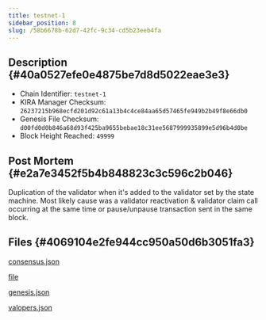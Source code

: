 ```yaml
---
title: testnet-1
sidebar_position: 8
slug: /58b6678b-62d7-42fc-9c34-cd5b23eeb4fa
---
```





## Description {#40a0527efe0e4875be7d8d5022eae3e3}

- Chain Identifier: `testnet-1`
- KIRA Manager Checksum: `26237215b968ecfd201d92c61a13b4c4ce84aa65d57465fe949b2b49f8e66db0`
- Genesis File Checksum: `d00fd0d0b846a68d93f425ba9655bebae18c31ee5687999935899e5d96b4d0be`
- Block Height Reached: `49999`

## Post Mortem {#e2a7e3452f5b4b848823c3c596c2b046}


Duplication of the validator when it's added to the validator set by the state machine. Most likely cause was a validator reactivation & validator claim call occurring at the same time or pause/unpause transaction sent in the same block.


## Files {#4069104e2fe944cc950a50d6b3051fa3}


[consensus.json](https://prod-files-secure.s3.us-west-2.amazonaws.com/9b5bfc45-bdb5-4b46-80e6-aabe3cae64d0/89201084-f3a3-4ae6-af04-fdda7f896378/consensus.json?X-Amz-Algorithm=AWS4-HMAC-SHA256&X-Amz-Content-Sha256=UNSIGNED-PAYLOAD&X-Amz-Credential=AKIAT73L2G45HZZMZUHI%2F20240331%2Fus-west-2%2Fs3%2Faws4_request&X-Amz-Date=20240331T140630Z&X-Amz-Expires=3600&X-Amz-Signature=1fab52cd2218be302c5a08225c5401c8b17d20fbeb070c765f4d13ee078290f5&X-Amz-SignedHeaders=host&x-id=GetObject)


[file](https://prod-files-secure.s3.us-west-2.amazonaws.com/9b5bfc45-bdb5-4b46-80e6-aabe3cae64d0/fdcca3cd-3f19-4bdb-b428-2861b627bec2/error.log.md?X-Amz-Algorithm=AWS4-HMAC-SHA256&X-Amz-Content-Sha256=UNSIGNED-PAYLOAD&X-Amz-Credential=AKIAT73L2G45HZZMZUHI%2F20240331%2Fus-west-2%2Fs3%2Faws4_request&X-Amz-Date=20240331T140630Z&X-Amz-Expires=3600&X-Amz-Signature=38da759144fa6166b9ad1d6d497f87b3a281fedff59ef6e913ee45838c3f9404&X-Amz-SignedHeaders=host&x-id=GetObject)


[genesis.json](https://prod-files-secure.s3.us-west-2.amazonaws.com/9b5bfc45-bdb5-4b46-80e6-aabe3cae64d0/eac70b61-df42-4db4-be13-81a4ef0de236/genesis.json?X-Amz-Algorithm=AWS4-HMAC-SHA256&X-Amz-Content-Sha256=UNSIGNED-PAYLOAD&X-Amz-Credential=AKIAT73L2G45HZZMZUHI%2F20240331%2Fus-west-2%2Fs3%2Faws4_request&X-Amz-Date=20240331T140630Z&X-Amz-Expires=3600&X-Amz-Signature=5d9a9069ee9957967f90545d214bd086041f930de168c58dedc2fa87b0cc6d83&X-Amz-SignedHeaders=host&x-id=GetObject)


[valopers.json](https://prod-files-secure.s3.us-west-2.amazonaws.com/9b5bfc45-bdb5-4b46-80e6-aabe3cae64d0/b6595835-c77f-4847-96da-5a8817aac68a/valopers.json?X-Amz-Algorithm=AWS4-HMAC-SHA256&X-Amz-Content-Sha256=UNSIGNED-PAYLOAD&X-Amz-Credential=AKIAT73L2G45HZZMZUHI%2F20240331%2Fus-west-2%2Fs3%2Faws4_request&X-Amz-Date=20240331T140630Z&X-Amz-Expires=3600&X-Amz-Signature=294e9e01ec7dd5c2be51c1fe4e238ab3f472e05e00221160b56e2b51c97d8df3&X-Amz-SignedHeaders=host&x-id=GetObject)

